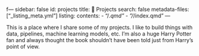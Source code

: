 f---
sidebar: false
id: projects
title: 🚀 Projects
search: false
metadata-files: ["_listing_meta.yml"]
listing:
  contents: 
   - "/*.qmd"
   - "/*/index.qmd"
---

This is a place where I share some of my projects. 
I like to build things with data, pipelines, machine learning models, etc. I'm also a huge Harry Potter fan and always thought the book shouldn't have been told just from Harry's point of view.
